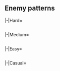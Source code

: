 {{Notice|The following enemy patterns and ship drops are autogenerated.<br>If in doubt, use tooltips to check sample sizes.}}
==Enemy patterns==
{{Section}}
<tabber>
|-|Hard=
{{Event/Map|
{{Event/MapNode|1|Hard|x=74|y=177}}
{{Event/MapNode|2|Hard|x=188|y=299}}
{{Event/MapNode|3|Hard|x=258|y=190}}
{{Event/MapNode|AB|Hard|x=187|y=242}}
{{Event/MapNode|A|Hard|x=150|y=125}}
{{Event/MapNode|B|Hard|x=160|y=208}}
{{Event/MapNode|C|Hard|x=218|y=81}}
{{Event/MapNode|D|Hard|x=243|y=145}}
{{Event/MapNode|E|Hard|x=264|y=281}}
{{Event/MapNode|F|Hard|x=265|y=244}}
{{Event/MapNode|G|Hard|x=301|y=156}}
{{Event/MapNode|H|Hard|x=328|y=263}}
{{Event/MapNode|I|Hard|x=330|y=96}}
{{Event/MapNode|J|Hard|x=343|y=165}}
{{Event/MapNode|K|Hard|x=394|y=263}}
{{Event/MapNode|L|Hard|x=408|y=107}}
{{Event/MapNode|M|Hard|x=422|y=296}}
{{Event/MapNode|N|Hard|x=446|y=263}}
{{Event/MapNode|O|Hard|x=467|y=190}}
{{Event/MapNode|P|Hard|x=470|y=313}}
{{Event/MapNode|Q|Hard|x=519|y=89}}
{{Event/MapNode|R|Hard|x=523|y=219}}
{{Event/MapNode|S|Hard|x=528|y=289}}
{{Event/MapNode|T|Hard|x=573|y=81}}
{{Event/MapNode|U|Hard|x=600|y=258}}
{{Event/MapNode|V|Hard|x=517|y=167}}
{{Event/MapNode|W|Hard|x=333|y=230}}
{{Event/MapNode|X|Hard|x=372|y=209}}
{{Event/MapNode|Y|Hard|x=438|y=221}}
}}
<div class="scrollable" style="width:800px;max-height:400px;overflow:auto;">
{{Map/Nodes|diff=Hard|name=
|AB
|Raid
|{{TooltipSimple|Diamond|44% (3095/6975)}}
|Central Princess/III
|Airfield Princess/VI
|Airfield Princess/VI
|Airfield Princess/VI
|Artillery Imp/III
|Supply Depot Princess/III
|-
|AB
|Raid
|{{TooltipSimple|Diamond|44% (3043/6975)}}
|Central Princess/III
|Airfield Princess/VII
|Airfield Princess/VII
|Airfield Princess/VI
|Artillery Imp/III
|Supply Depot Princess/III
|-
|AB
|Raid
|{{TooltipSimple|Diamond|12% (837/6975)}}
|Central Princess/Damaged III
|Airfield Princess/VII
|Airfield Princess/VII
|Airfield Princess/VI
|Airfield Princess/VI
|Supply Depot Princess/Damaged III
}}
{{Map/Nodes|diff=Hard|name=深海太平洋潜水艦隊 B群
|B
|Normal
|{{TooltipSimple|Echelon|19% (1086/5740)}}<br>{{TooltipSimple|Line Abreast|20% (1156/5740)}}
|Submarine So-Class/Elite
|Submarine So-Class/Elite
|Submarine So-Class/Elite
|-
|B
|Normal
|{{TooltipSimple|Echelon|20% (1127/5740)}}<br>{{TooltipSimple|Line Abreast|21% (1184/5740)}}
|Submarine So-Class/Flagship
|Submarine So-Class/Elite
|Submarine So-Class/Elite
|-
|B
|Normal
|{{TooltipSimple|Echelon|21% (1187/5740)}}
|Submarine So-Class/Flagship
|Submarine So-Class/Elite
|Submarine So-Class/Elite
|Submarine So-Class/Elite
}}
{{Map/Nodes|diff=Hard|name=深海太平洋潜水艦隊 C群
|C
|Normal
|{{TooltipSimple|Echelon|20% (1782/8985)}}<br>{{TooltipSimple|Line Abreast|20% (1809/8985)}}
|Submarine So-Class/Elite
|Submarine So-Class/Elite
|Submarine So-Class/Elite
|-
|C
|Normal
|{{TooltipSimple|Echelon|19% (1716/8985)}}<br>{{TooltipSimple|Line Abreast|20% (1820/8985)}}
|Submarine So-Class/Flagship
|Submarine So-Class/Elite
|Submarine So-Class/Elite
|-
|C
|Normal
|{{TooltipSimple|Echelon|21% (1858/8985)}}
|Submarine So-Class/Flagship
|Submarine So-Class/Elite
|Submarine So-Class/Elite
|Submarine So-Class/Elite
}}
{{Map/Nodes|diff=Hard|name=深海機動部隊A群 艦載機群
|D
|Defense
|{{TooltipSimple|Diamond|50% (14489/29088)}}
|Aircraft Carrier Water Demon/II
|Standard Carrier Wo-Class/Kai Flagship IV
|Light Carrier Nu-Class/Kai Elite II
|Light Carrier Nu-Class/Elite II
|Light Cruiser Tsu-Class/Elite
|Light Cruiser Tsu-Class/Elite
|-
|D
|Defense
|{{TooltipSimple|Diamond|50% (14581/29088)}}
|Aircraft Carrier Water Demon/II
|Standard Carrier Wo-Class/Kai Flagship IV
|Battleship Ta-Class/Flagship
|Light Cruiser Tsu-Class/Elite
|Destroyer Ro-Class/Late Model
|Destroyer Ro-Class/Late Model
|-
|D
|Defense
|{{TooltipSimple|Diamond|0% (18/29088)}}
|Aircraft Carrier Water Demon/II
|Standard Carrier Wo-Class/Kai Flagship IV
|Standard Carrier Wo-Class/Kai Flagship IV
|Light Carrier Nu-Class/Kai Flagship
|Battleship Ta-Class/Flagship
|Light Cruiser Tsu-Class/Flagship
}}
{{Map/Nodes|diff=Hard|name=深海太平洋潜水艦隊 D群
|E
|Normal
|{{TooltipSimple|Echelon|21% (15/73)}}<br>{{TooltipSimple|Line Abreast|23% (17/73)}}
|Submarine So-Class/Elite
|Submarine So-Class/Elite
|Submarine So-Class/Elite
|-
|E
|Normal
|{{TooltipSimple|Echelon|21% (15/73)}}<br>{{TooltipSimple|Line Abreast|16% (12/73)}}
|Submarine So-Class/Flagship
|Submarine So-Class/Elite
|Submarine So-Class/Elite
|-
|E
|Normal
|{{TooltipSimple|Echelon|19% (14/73)}}
|Submarine So-Class/Flagship
|Submarine So-Class/Elite
|Submarine So-Class/Elite
|Submarine So-Class/Elite
}}
{{Map/Nodes|diff=Hard|name=深海太平洋中枢泊地 航空隊
|F
|Defense
|{{TooltipSimple|Diamond|54% (2786/5169)}}
|Central Princess/III
|Airfield Princess/VII
|Airfield Princess/VI
|Artillery Imp/III
|Artillery Imp/III
|Supply Depot Princess/III
|-
|F
|Defense
|{{TooltipSimple|Diamond|46% (2354/5169)}}
|Central Princess/III
|Airfield Princess/VII
|Airfield Princess/VI
|Airfield Princess/VI
|Artillery Imp/III
|Supply Depot Princess/III
|-
|F
|Defense
|{{TooltipSimple|Diamond|1% (29/5169)}}
|Central Princess/Damaged III
|Airfield Princess/VII
|Airfield Princess/VII
|Airfield Princess/VI
|Artillery Imp/III
|Supply Depot Princess/Damaged III
}}
{{Map/Nodes|diff=Hard|name=深海機動部隊A群 随伴護衛部隊
|G
|Normal
|{{TooltipSimple|Line Ahead|59% (18887/31796)}}<br>{{TooltipSimple|Double Line|20% (6408/31796)}}<br>{{TooltipSimple|Echelon|20% (6501/31796)}}
|Light Cruiser He-Class/Flagship
|Heavy Cruiser Ne-Class/Elite
|Light Cruiser Tsu-Class/Elite
|Destroyer Ro-Class/Late Model
|Destroyer Ro-Class/Late Model
|Destroyer Ro-Class/Late Model
}}
{{Map/Nodes|diff=Hard|name=深海太平洋中枢艦隊 前衛展開群
|H
|Normal
|{{TooltipSimple|Diamond|36% (1827/5093)}}
|Light Carrier Nu-Class/Kai Flagship
|Heavy Cruiser Ne-Class/Elite
|Light Cruiser Tsu-Class/Elite
|Light Cruiser Tsu-Class/Elite
|Destroyer Ro-Class/Late Model
|Destroyer Ro-Class/Late Model
|-
|H
|Normal
|{{TooltipSimple|Line Ahead|34% (1736/5093)}}<br>{{TooltipSimple|Double Line|30% (1530/5093)}}
|Battleship Ta-Class/Flagship
|Heavy Cruiser Ne-Class/Elite
|Light Cruiser Tsu-Class/Elite
|Light Cruiser Tsu-Class/Elite
|Destroyer Ro-Class/Late Model
|Destroyer Ro-Class/Late Model
}}
{{Map/Nodes|diff=Hard|name=深海太平洋潜水艦隊 A群
|I
|Normal
|{{TooltipSimple|Echelon|19% (1417/7356)}}<br>{{TooltipSimple|Line Abreast|21% (1514/7356)}}
|Submarine So-Class/Elite
|Submarine So-Class/Elite
|Submarine So-Class/Elite
|Submarine So-Class/Elite
|-
|I
|Normal
|{{TooltipSimple|Echelon|20% (1448/7356)}}<br>{{TooltipSimple|Line Abreast|20% (1481/7356)}}
|Submarine So-Class/Flagship
|Submarine So-Class/Elite
|Submarine So-Class/Elite
|Submarine So-Class/Elite
|-
|I
|Normal
|{{TooltipSimple|Echelon|20% (1496/7356)}}
|Submarine So-Class/Flagship
|Submarine So-Class/Flagship
|Submarine So-Class/Elite
|Submarine So-Class/Elite
}}
{{Map/Nodes|diff=Hard|name=深海機動部隊A群 主隊
|J
|Normal
|{{TooltipSimple|Diamond|25% (7259/28628)}}
|Aircraft Carrier Water Demon/II
|Standard Carrier Wo-Class/Kai Flagship IV
|Battleship Ta-Class/Flagship
|Light Cruiser Tsu-Class/Elite
|Destroyer Ro-Class/Late Model
|Destroyer Ro-Class/Late Model
|-
|J
|Normal
|{{TooltipSimple|Diamond|60% (17170/28628)}}
|Aircraft Carrier Water Demon/II
|Standard Carrier Wo-Class/Kai Flagship IV
|Light Carrier Nu-Class/Kai Flagship
|Battleship Ta-Class/Flagship
|Light Cruiser Tsu-Class/Elite
|Light Cruiser Tsu-Class/Elite
|-
|J
|Normal
|{{TooltipSimple|Diamond|15% (4199/28628)}}
|Aircraft Carrier Water Demon/II
|Standard Carrier Wo-Class/Kai Flagship IV
|Light Carrier Nu-Class/Kai Flagship
|Battleship Ta-Class/Flagship
|Light Cruiser Tsu-Class/Flagship
|Light Cruiser Tsu-Class/Flagship
}}
{{Map/Nodes|diff=Hard|name=深海機動部隊B群 艦載機群
|K
|Defense
|{{TooltipSimple|Diamond|45% (2096/4627)}}
|Seaplane Tender Water Princess/III
|Standard Carrier Wo-Class/Kai Flagship IV
|Light Carrier Nu-Class/Elite II
|Light Cruiser Tsu-Class/Elite
|Destroyer Ro-Class/Late Model
|Destroyer Ro-Class/Late Model
|-
|K
|Defense
|{{TooltipSimple|Diamond|29% (1359/4627)}}
|Seaplane Tender Water Princess/III
|Light Carrier Nu-Class/Kai Flagship
|Light Carrier Nu-Class/Kai Flagship
|Battleship Ta-Class/Flagship
|Light Cruiser Tsu-Class/Elite
|Light Cruiser Tsu-Class/Elite
|-
|K
|Defense
|{{TooltipSimple|Diamond|25% (1172/4627)}}
|Seaplane Tender Water Princess/III
|Standard Carrier Wo-Class/Kai Flagship IV
|Light Carrier Nu-Class/Kai Flagship
|Battleship Ta-Class/Flagship
|Light Cruiser Tsu-Class/Elite
|Light Cruiser Tsu-Class/Elite
}}
{{Map/Nodes|diff=Hard|name=深海太平洋中枢泊地 航空隊
|L
|Defense
|{{TooltipSimple|Diamond|46% (4026/8811)}}
|Central Princess/III
|Airfield Princess/VI
|Airfield Princess/VI
|Airfield Princess/VI
|Artillery Imp/III
|Supply Depot Princess/III
|-
|L
|Defense
|{{TooltipSimple|Diamond|54% (4779/8811)}}
|Central Princess/III
|Airfield Princess/VII
|Airfield Princess/VII
|Airfield Princess/VI
|Artillery Imp/III
|Supply Depot Princess/III
|-
|L
|Defense
|{{TooltipSimple|Diamond|0% (6/8811)}}
|Central Princess/Damaged III
|Airfield Princess/VII
|Airfield Princess/VII
|Airfield Princess/VI
|Airfield Princess/VI
|Supply Depot Princess/Damaged III
}}
{{Map/Nodes|diff=Hard|name=深海機動部隊B群 艦載機群
|M
|Defense
|{{TooltipSimple|Diamond|50% (7/14)}}
|Seaplane Tender Water Princess/III
|Standard Carrier Wo-Class/Kai Flagship IV
|Light Carrier Nu-Class/Elite II
|Light Cruiser Tsu-Class/Elite
|Destroyer Ro-Class/Late Model
|Destroyer Ro-Class/Late Model
|-
|M
|Defense
|{{TooltipSimple|Diamond|14% (2/14)}}
|Seaplane Tender Water Princess/III
|Light Carrier Nu-Class/Kai Flagship
|Light Carrier Nu-Class/Kai Flagship
|Battleship Ta-Class/Flagship
|Light Cruiser Tsu-Class/Elite
|Light Cruiser Tsu-Class/Elite
|-
|M
|Defense
|{{TooltipSimple|Diamond|36% (5/14)}}
|Seaplane Tender Water Princess/III
|Standard Carrier Wo-Class/Kai Flagship IV
|Light Carrier Nu-Class/Kai Flagship
|Battleship Ta-Class/Flagship
|Light Cruiser Tsu-Class/Elite
|Light Cruiser Tsu-Class/Elite
}}
{{Map/Nodes|diff=Hard|name=深海太平洋中枢艦隊 遊撃部隊
|N
|Normal
|{{TooltipSimple|Line Ahead|35% (1305/3767)}}
|Light Cruiser He-Class/Flagship
|Light Cruiser Tsu-Class/Flagship
|Torpedo Cruiser Chi-Class/Flagship
|Submarine Yo-Class/Flagship
|Destroyer Ro-Class/Late Model
|Destroyer Ro-Class/Late Model
|-
|N
|Normal
|{{TooltipSimple|Line Ahead|25% (947/3767)}}
|Light Cruiser He-Class/Flagship
|Light Cruiser He-Class/Flagship
|Light Cruiser Tsu-Class/Flagship
|Torpedo Cruiser Chi-Class/Flagship
|Torpedo Cruiser Chi-Class/Flagship
|Destroyer Ro-Class/Late Model
|-
|N
|Normal
|{{TooltipSimple|Line Ahead|40% (1515/3767)}}
|Light Cruiser He-Class/Flagship
|Light Cruiser Tsu-Class/Flagship
|Torpedo Cruiser Chi-Class/Flagship
|Torpedo Cruiser Chi-Class/Flagship
|Submarine Yo-Class/Flagship
|Submarine Yo-Class/Flagship
}}
{{Map/Nodes|diff=Hard|name=深海太平洋中枢泊地 駐留艦隊
|O
|Normal
|{{TooltipSimple|Line Ahead|41% (15082/36890)}}<br>{{TooltipSimple|Echelon|25% (9084/36890)}}
|Battleship Ru-Class/Flagship
|Battleship Ru-Class/Flagship
|Battleship Ru-Class/Flagship
|Light Carrier Nu-Class/Kai Flagship IV
|Destroyer Ha-Class/Late Model Elite
|Destroyer Ha-Class/Late Model Elite
|-
|O
|Normal
|{{TooltipSimple|Line Ahead|34% (12724/36890)}}
|Battleship Ru-Class/Kai Flagship
|Battleship Ru-Class/Flagship
|Battleship Ru-Class/Flagship
|Light Carrier Nu-Class/Kai Flagship IV
|Destroyer Ha-Class/Late Model Elite
|Destroyer Ha-Class/Late Model Elite
}}
{{Map/Nodes|diff=Hard|name=深海機動部隊B群 随伴護衛部隊
|P
|Normal
|{{TooltipSimple|Line Ahead|63% (139/220)}}<br>{{TooltipSimple|Double Line|17% (37/220)}}<br>{{TooltipSimple|Echelon|20% (44/220)}}
|Light Cruiser He-Class/Flagship
|Heavy Cruiser Ne-Class/Elite
|Light Cruiser Tsu-Class/Elite
|Destroyer Ro-Class/Late Model
|Destroyer Ro-Class/Late Model
|Destroyer Ro-Class/Late Model
}}
{{Map/Nodes|diff=Hard|name=深海太平洋兵站輸送部隊 護衛群
|Q
|Normal
|{{TooltipSimple|Line Ahead|51% (1096/2140)}}<br>{{TooltipSimple|Echelon|29% (623/2140)}}
|Light Cruiser He-Class/Flagship
|Heavy Cruiser Ne-Class/Elite
|Light Cruiser Tsu-Class/Elite
|Destroyer Ro-Class/Late Model
|Destroyer Ro-Class/Late Model
|Destroyer Ro-Class/Late Model
|-
|Q
|Normal
|{{TooltipSimple|Diamond|20% (421/2140)}}
|Light Carrier Nu-Class/Kai Flagship
|Light Cruiser Tsu-Class/Flagship
|Light Cruiser Tsu-Class/Flagship
|Destroyer Ro-Class/Late Model
|Destroyer Ro-Class/Late Model
|Destroyer Ro-Class/Late Model
}}
{{Map/Nodes|diff=Hard|name=深海太平洋中枢泊地 航空隊
|R
|Defense
|{{TooltipSimple|Diamond|42% (910/2164)}}
|Central Princess/III
|Airfield Princess/VI
|Airfield Princess/VI
|Airfield Princess/VI
|Artillery Imp/III
|Supply Depot Princess/III
|-
|R
|Defense
|{{TooltipSimple|Diamond|52% (1127/2164)}}
|Central Princess/III
|Airfield Princess/VII
|Airfield Princess/VII
|Airfield Princess/VI
|Artillery Imp/III
|Supply Depot Princess/III
|-
|R
|Defense
|{{TooltipSimple|Diamond|6% (127/2164)}}
|Central Princess/Damaged III
|Airfield Princess/VII
|Airfield Princess/VII
|Airfield Princess/VI
|Airfield Princess/VI
|Supply Depot Princess/Damaged III
}}
{{Map/Nodes|diff=Hard|name=深海機動部隊B群 主隊
|S
|Normal
|{{TooltipSimple|Diamond|24% (713/2927)}}
|Seaplane Tender Water Princess/III
|Light Carrier Nu-Class/Kai Flagship
|Light Carrier Nu-Class/Kai Flagship
|Battleship Ta-Class/Flagship
|Light Cruiser Tsu-Class/Elite
|Light Cruiser Tsu-Class/Elite
|-
|S
|Normal
|{{TooltipSimple|Diamond|57% (1659/2927)}}
|Seaplane Tender Water Princess/III
|Standard Carrier Wo-Class/Kai Flagship IV
|Battleship Ta-Class/Flagship
|Light Cruiser Tsu-Class/Elite
|Destroyer Ro-Class/Late Model
|Destroyer Ro-Class/Late Model
|-
|S
|Normal
|{{TooltipSimple|Diamond|19% (555/2927)}}
|Seaplane Tender Water Princess/III
|Standard Carrier Wo-Class/Kai Flagship IV
|Light Carrier Nu-Class/Kai Flagship
|Battleship Ta-Class/Flagship
|Light Cruiser Tsu-Class/Elite
|Light Cruiser Tsu-Class/Elite
}}
{{Map/Nodes|diff=Hard|name=深海太平洋兵站輸送部隊
|T
|Normal
|{{TooltipSimple|Cruising<br>Formation 3|60% (1073/1794)}}
|Transport Ship Wa-Class/Flagship
|Transport Ship Wa-Class/Elite
|Transport Ship Wa-Class/Elite
|Transport Ship Wa-Class/Elite
|Destroyer Ro-Class/Late Model
|Destroyer Ro-Class/Late Model
|Light Cruiser Ho-Class/Flagship
|Light Cruiser Tsu-Class/Elite
|Destroyer Ro-Class/Late Model
|Destroyer Ro-Class/Late Model
|Destroyer I-Class
|Destroyer I-Class
|-
|T
|Normal
|{{TooltipSimple|Cruising<br>Formation 3|40% (721/1794)}}
|Light Carrier Nu-Class/Kai Flagship
|Transport Ship Wa-Class/Flagship
|Transport Ship Wa-Class/Flagship
|Destroyer Ro-Class/Late Model
|Destroyer Ro-Class/Late Model
|Destroyer Ro-Class/Late Model
|Light Cruiser Ho-Class/Flagship
|Light Cruiser Tsu-Class/Elite
|Destroyer Ro-Class/Late Model
|Destroyer Ro-Class/Late Model
|Destroyer I-Class
|Destroyer I-Class
}}
{{Map/Nodes|diff=Hard|name=深海太平洋中枢泊地 占領司令部
|V
|Boss
|{{TooltipSimple|Cruising<br>Formation 4|85% (22385/26322)}}
|Central Princess/III
|Battleship Water Demon/Kai III
|Artillery Imp/III
|Artillery Imp/III
|Airfield Princess/IV
|Supply Depot Princess/III
|Light Cruiser He-Class/Flagship
|Light Cruiser Tsu-Class/Elite
|Destroyer Na-Class/Elite
|Destroyer Na-Class/Elite
|PT Imp Pack/IV
|Transport Ship Wa-Class/Flagship
|-
|V
|Boss/Final
|{{TooltipSimple|Cruising<br>Formation 4|15% (3937/26322)}}
|Central Princess/Damaged III
|Battleship Water Demon/Kai Damaged III
|Artillery Imp/III
|Artillery Imp/III
|Airfield Princess/IV
|Supply Depot Princess/Damaged III
|Light Cruiser Tsu-Class/Flagship
|Light Cruiser He-Class/Flagship
|Destroyer Na-Class/Late Model Elite
|Destroyer Na-Class/Late Model Elite
|Destroyer Na-Class/Late Model Elite
|PT Imp Pack/IV
}}
{{Map/Nodes|diff=Hard|name=深海太平洋潜水艦隊 緊急展開群
|W
|Normal
|{{TooltipSimple|Echelon|15% (19/126)}}<br>{{TooltipSimple|Line Abreast|27% (34/126)}}
|Submarine So-Class/Elite
|Submarine So-Class/Elite
|Submarine So-Class/Elite
|Submarine So-Class
|Submarine So-Class
|Submarine So-Class
|-
|W
|Normal
|{{TooltipSimple|Echelon|17% (21/126)}}<br>{{TooltipSimple|Line Abreast|14% (18/126)}}
|Submarine So-Class/Elite
|Submarine So-Class/Elite
|Submarine So-Class/Elite
|Submarine So-Class/Elite
|Submarine So-Class/Elite
|Submarine So-Class
|-
|W
|Normal
|{{TooltipSimple|Echelon|27% (34/126)}}
|Submarine So-Class/Flagship
|Submarine So-Class/Elite
|Submarine So-Class/Elite
|Submarine So-Class/Elite
|Submarine So-Class/Elite
|Submarine So-Class/Elite
}}
{{Map/Nodes|diff=Hard|name=深海太平洋中枢泊地 任務部隊群
|X
|Normal
|{{TooltipSimple|Diamond|35% (6072/17468)}}
|Light Carrier Nu-Class/Kai Flagship
|Heavy Cruiser Ne-Class/Elite
|Light Cruiser Tsu-Class/Elite
|Destroyer Ro-Class/Late Model
|Destroyer Ro-Class/Late Model
|Submarine Yo-Class/Flagship
|-
|X
|Normal
|{{TooltipSimple|Line Ahead|35% (6076/17468)}}<br>{{TooltipSimple|Double Line|30% (5320/17468)}}
|Battleship Ta-Class/Flagship
|Heavy Cruiser Ne-Class/Elite
|Light Cruiser Tsu-Class/Elite
|Destroyer Ro-Class/Late Model
|Destroyer Ro-Class/Late Model
|Submarine Yo-Class/Flagship
}}
{{Map/Nodes|diff=Hard|name=深海太平洋中枢泊地 航空隊
|Y
|Defense
|{{TooltipSimple|Diamond|19% (2885/15522)}}
|Central Princess/III
|Airfield Princess/VII
|Airfield Princess/VI
|Artillery Imp/III
|Artillery Imp/III
|Supply Depot Princess/III
|-
|Y
|Defense
|{{TooltipSimple|Diamond|34% (5330/15522)}}
|Central Princess/III
|Airfield Princess/VII
|Airfield Princess/VI
|Airfield Princess/VI
|Artillery Imp/III
|Supply Depot Princess/III
|-
|Y
|Defense
|{{TooltipSimple|Diamond|47% (7307/15522)}}
|Central Princess/Damaged III
|Airfield Princess/VII
|Airfield Princess/VII
|Airfield Princess/VI
|Artillery Imp/III
|Supply Depot Princess/Damaged III
}}
</div> <!-- overflow -->
|-|Medium=
{{Event/Map|
{{Event/MapNode|1|Medium|x=74|y=177}}
{{Event/MapNode|2|Medium|x=188|y=299}}
{{Event/MapNode|3|Medium|x=258|y=190}}
{{Event/MapNode|AB|Medium|x=187|y=242}}
{{Event/MapNode|A|Medium|x=150|y=125}}
{{Event/MapNode|B|Medium|x=160|y=208}}
{{Event/MapNode|C|Medium|x=218|y=81}}
{{Event/MapNode|D|Medium|x=243|y=145}}
{{Event/MapNode|E|Medium|x=264|y=281}}
{{Event/MapNode|F|Medium|x=265|y=244}}
{{Event/MapNode|G|Medium|x=301|y=156}}
{{Event/MapNode|H|Medium|x=328|y=263}}
{{Event/MapNode|I|Medium|x=330|y=96}}
{{Event/MapNode|J|Medium|x=343|y=165}}
{{Event/MapNode|K|Medium|x=394|y=263}}
{{Event/MapNode|L|Medium|x=408|y=107}}
{{Event/MapNode|M|Medium|x=422|y=296}}
{{Event/MapNode|N|Medium|x=446|y=263}}
{{Event/MapNode|O|Medium|x=467|y=190}}
{{Event/MapNode|P|Medium|x=470|y=313}}
{{Event/MapNode|Q|Medium|x=519|y=89}}
{{Event/MapNode|R|Medium|x=523|y=219}}
{{Event/MapNode|S|Medium|x=528|y=289}}
{{Event/MapNode|T|Medium|x=573|y=81}}
{{Event/MapNode|U|Medium|x=600|y=258}}
{{Event/MapNode|V|Medium|x=517|y=167}}
{{Event/MapNode|W|Medium|x=333|y=230}}
{{Event/MapNode|X|Medium|x=372|y=209}}
{{Event/MapNode|Y|Medium|x=438|y=221}}
}}
<div class="scrollable" style="width:800px;max-height:400px;overflow:auto;">
{{Map/Nodes|diff=Medium|name=
|AB
|Raid
|{{TooltipSimple|Diamond|47% (339/716)}}
|Central Princess/II
|Airfield Princess/V
|Airfield Princess/V
|Airfield Princess/V
|Artillery Imp/II
|Supply Depot Princess/II
|-
|AB
|Raid
|{{TooltipSimple|Diamond|46% (326/716)}}
|Central Princess/II
|Airfield Princess/VI
|Airfield Princess/V
|Airfield Princess/V
|Artillery Imp/II
|Supply Depot Princess/II
|-
|AB
|Raid
|{{TooltipSimple|Diamond|7% (51/716)}}
|Central Princess/Damaged II
|Airfield Princess/VI
|Airfield Princess/VI
|Airfield Princess/V
|Artillery Imp/II
|Supply Depot Princess/Damaged II
}}
{{Map/Nodes|diff=Medium|name=深海太平洋潜水艦隊 B群
|B
|Normal
|{{TooltipSimple|Echelon|19% (45/238)}}<br>{{TooltipSimple|Line Abreast|17% (40/238)}}
|Submarine So-Class/Elite
|Submarine So-Class
|Submarine So-Class
|-
|B
|Normal
|{{TooltipSimple|Echelon|20% (48/238)}}<br>{{TooltipSimple|Line Abreast|18% (44/238)}}
|Submarine So-Class/Elite
|Submarine So-Class/Elite
|Submarine So-Class/Elite
|-
|B
|Normal
|{{TooltipSimple|Echelon|16% (39/238)}}<br>{{TooltipSimple|Line Abreast|9% (22/238)}}
|Submarine So-Class/Flagship
|Submarine So-Class/Elite
|Submarine So-Class/Elite
}}
{{Map/Nodes|diff=Medium|name=深海太平洋潜水艦隊 C群
|C
|Normal
|{{TooltipSimple|Echelon|20% (120/605)}}<br>{{TooltipSimple|Line Abreast|22% (136/605)}}
|Submarine So-Class/Elite
|Submarine So-Class
|Submarine So-Class
|-
|C
|Normal
|{{TooltipSimple|Echelon|17% (102/605)}}<br>{{TooltipSimple|Line Abreast|19% (115/605)}}
|Submarine So-Class/Elite
|Submarine So-Class/Elite
|Submarine So-Class/Elite
|-
|C
|Normal
|{{TooltipSimple|Echelon|13% (77/605)}}<br>{{TooltipSimple|Line Abreast|9% (55/605)}}
|Submarine So-Class/Flagship
|Submarine So-Class/Elite
|Submarine So-Class/Elite
}}
{{Map/Nodes|diff=Medium|name=深海機動部隊A群 艦載機群
|D
|Defense
|{{TooltipSimple|Diamond|50% (644/1296)}}
|Aircraft Carrier Water Demon
|Standard Carrier Wo-Class/Flagship IV
|Battleship Ta-Class/Elite
|Light Cruiser Tsu-Class
|Destroyer Ro-Class/Late Model
|Destroyer Ro-Class/Late Model
|-
|D
|Defense
|{{TooltipSimple|Diamond|50% (647/1296)}}
|Aircraft Carrier Water Demon
|Standard Carrier Wo-Class/Flagship IV
|Light Carrier Nu-Class/Elite II
|Battleship Ta-Class/Elite
|Light Cruiser Tsu-Class
|Light Cruiser Tsu-Class
|-
|D
|Defense
|{{TooltipSimple|Diamond|0% (5/1296)}}
|Aircraft Carrier Water Demon
|Standard Carrier Wo-Class/Flagship IV
|Light Carrier Nu-Class/Elite II
|Light Carrier Nu-Class/Elite II
|Battleship Ta-Class/Elite
|Light Cruiser Tsu-Class/Elite
}}
{{Map/Nodes|diff=Medium|name=深海太平洋潜水艦隊 D群
|E
|Normal
|{{TooltipSimple|Echelon|33% (2/6)}}<br>{{TooltipSimple|Line Abreast|17% (1/6)}}
|Submarine So-Class/Elite
|Submarine So-Class
|Submarine So-Class
|-
|E
|Normal
|{{TooltipSimple|Echelon|33% (2/6)}}<br>{{TooltipSimple|Line Abreast|17% (1/6)}}
|Submarine So-Class/Elite
|Submarine So-Class/Elite
|Submarine So-Class/Elite
}}
{{Map/Nodes|diff=Medium|name=深海太平洋中枢泊地 航空隊
|F
|Defense
|{{TooltipSimple|Diamond|48% (105/218)}}
|Central Princess/II
|Airfield Princess/V
|Airfield Princess/V
|Artillery Imp/II
|Artillery Imp/II
|Supply Depot Princess/II
|-
|F
|Defense
|{{TooltipSimple|Diamond|49% (107/218)}}
|Central Princess/II
|Airfield Princess/VI
|Airfield Princess/V
|Artillery Imp/II
|Artillery Imp/II
|Supply Depot Princess/II
|-
|F
|Defense
|{{TooltipSimple|Diamond|3% (6/218)}}
|Central Princess/Damaged II
|Airfield Princess/VI
|Airfield Princess/V
|Airfield Princess/V
|Artillery Imp/II
|Supply Depot Princess/Damaged II
}}
{{Map/Nodes|diff=Medium|name=深海機動部隊A群 随伴護衛部隊
|G
|Normal
|{{TooltipSimple|Line Ahead|59% (1041/1751)}}<br>{{TooltipSimple|Double Line|19% (328/1751)}}<br>{{TooltipSimple|Echelon|22% (382/1751)}}
|Light Cruiser He-Class/Flagship
|Heavy Cruiser Ne-Class
|Light Cruiser Tsu-Class
|Destroyer Ro-Class/Late Model
|Destroyer Ro-Class/Late Model
|Destroyer I-Class
}}
{{Map/Nodes|diff=Medium|name=深海太平洋中枢艦隊 前衛展開群
|H
|Normal
|{{TooltipSimple|Diamond|33% (74/222)}}
|Light Carrier Nu-Class/Kai Elite
|Heavy Cruiser Ne-Class
|Light Cruiser Tsu-Class
|Light Cruiser Tsu-Class
|Destroyer Ro-Class/Late Model
|Destroyer Ro-Class/Late Model
|-
|H
|Normal
|{{TooltipSimple|Line Ahead|38% (85/222)}}<br>{{TooltipSimple|Double Line|28% (63/222)}}
|Battleship Ta-Class/Elite
|Heavy Cruiser Ne-Class
|Light Cruiser Tsu-Class
|Light Cruiser Tsu-Class
|Destroyer Ro-Class/Late Model
|Destroyer Ro-Class/Late Model
}}
{{Map/Nodes|diff=Medium|name=深海太平洋潜水艦隊 A群
|I
|Normal
|{{TooltipSimple|Echelon|20% (50/253)}}<br>{{TooltipSimple|Line Abreast|17% (42/253)}}
|Submarine So-Class/Elite
|Submarine So-Class/Elite
|Submarine So-Class
|Submarine So-Class
|-
|I
|Normal
|{{TooltipSimple|Echelon|19% (49/253)}}<br>{{TooltipSimple|Line Abreast|19% (47/253)}}
|Submarine So-Class/Elite
|Submarine So-Class/Elite
|Submarine So-Class/Elite
|Submarine So-Class/Elite
|-
|I
|Normal
|{{TooltipSimple|Echelon|12% (31/253)}}<br>{{TooltipSimple|Line Abreast|13% (34/253)}}
|Submarine So-Class/Flagship
|Submarine So-Class/Elite
|Submarine So-Class/Elite
|Submarine So-Class/Elite
}}
{{Map/Nodes|diff=Medium|name=深海機動部隊A群 主隊
|J
|Normal
|{{TooltipSimple|Diamond|27% (424/1584)}}
|Aircraft Carrier Water Demon
|Light Carrier Nu-Class/Elite II
|Battleship Ta-Class/Elite
|Light Cruiser Tsu-Class
|Destroyer Ro-Class/Late Model
|Destroyer Ro-Class/Late Model
|-
|J
|Normal
|{{TooltipSimple|Diamond|58% (915/1584)}}
|Aircraft Carrier Water Demon
|Standard Carrier Wo-Class/Flagship IV
|Light Carrier Nu-Class/Elite II
|Battleship Ta-Class/Elite
|Light Cruiser Tsu-Class
|Light Cruiser Tsu-Class
|-
|J
|Normal
|{{TooltipSimple|Diamond|15% (245/1584)}}
|Aircraft Carrier Water Demon
|Standard Carrier Wo-Class/Flagship IV
|Light Carrier Nu-Class/Kai Elite
|Battleship Ta-Class/Elite
|Light Cruiser Tsu-Class/Elite
|Light Cruiser Tsu-Class/Elite
}}
{{Map/Nodes|diff=Medium|name=深海機動部隊B群 艦載機群
|K
|Defense
|{{TooltipSimple|Diamond|40% (85/213)}}
|Seaplane Tender Water Princess/II
|Light Carrier Nu-Class/Kai Elite
|Light Carrier Nu-Class
|Light Cruiser Tsu-Class
|Destroyer Ro-Class/Late Model
|Destroyer Ro-Class/Late Model
|-
|K
|Defense
|{{TooltipSimple|Diamond|31% (67/213)}}
|Seaplane Tender Water Princess/II
|Light Carrier Nu-Class/Kai Elite
|Light Carrier Nu-Class/Kai Elite
|Light Cruiser Tsu-Class
|Destroyer Ro-Class/Late Model
|Destroyer Ro-Class/Late Model
|-
|K
|Defense
|{{TooltipSimple|Diamond|29% (61/213)}}
|Seaplane Tender Water Princess/II
|Standard Carrier Wo-Class/Flagship IV
|Light Carrier Nu-Class/Kai Elite
|Light Cruiser Tsu-Class/Elite
|Destroyer Ro-Class/Late Model
|Destroyer Ro-Class/Late Model
}}
{{Map/Nodes|diff=Medium|name=深海太平洋中枢泊地 航空隊
|L
|Defense
|{{TooltipSimple|Diamond|44% (122/276)}}
|Central Princess/II
|Airfield Princess/V
|Airfield Princess/V
|Airfield Princess/V
|Artillery Imp/II
|Supply Depot Princess/II
|-
|L
|Defense
|{{TooltipSimple|Diamond|55% (151/276)}}
|Central Princess/II
|Airfield Princess/VI
|Airfield Princess/V
|Airfield Princess/V
|Artillery Imp/II
|Supply Depot Princess/II
|-
|L
|Defense
|{{TooltipSimple|Diamond|1% (3/276)}}
|Central Princess/Damaged II
|Airfield Princess/VI
|Airfield Princess/VI
|Airfield Princess/V
|Artillery Imp/II
|Supply Depot Princess/Damaged II
}}
{{Map/Nodes|diff=Medium|name=深海太平洋中枢艦隊 遊撃部隊
|N
|Normal
|{{TooltipSimple|Line Ahead|37% (67/182)}}
|Light Cruiser He-Class/Flagship
|Light Cruiser Tsu-Class/Elite
|Torpedo Cruiser Chi-Class/Elite
|Submarine Yo-Class/Elite
|Destroyer Ro-Class/Late Model
|Destroyer Ro-Class/Late Model
|-
|N
|Normal
|{{TooltipSimple|Line Ahead|25% (46/182)}}
|Light Cruiser He-Class/Flagship
|Light Cruiser He-Class/Elite
|Light Cruiser Tsu-Class/Elite
|Torpedo Cruiser Chi-Class/Elite
|Torpedo Cruiser Chi-Class/Elite
|Destroyer Ro-Class/Late Model
|-
|N
|Normal
|{{TooltipSimple|Line Ahead|38% (69/182)}}
|Light Cruiser He-Class/Flagship
|Light Cruiser Tsu-Class/Elite
|Torpedo Cruiser Chi-Class/Elite
|Torpedo Cruiser Chi-Class/Elite
|Submarine Yo-Class/Elite
|Submarine Yo-Class/Elite
}}
{{Map/Nodes|diff=Medium|name=深海太平洋中枢泊地 駐留艦隊
|O
|Normal
|{{TooltipSimple|Line Ahead|27% (493/1804)}}<br>{{TooltipSimple|Echelon|17% (308/1804)}}
|Battleship Ru-Class/Flagship
|Battleship Ru-Class/Elite
|Battleship Ru-Class/Elite
|Light Carrier Nu-Class/Kai Elite III
|Destroyer Ro-Class/Late Model
|Destroyer I-Class
|-
|O
|Normal
|{{TooltipSimple|Line Ahead|39% (700/1804)}}<br>{{TooltipSimple|Echelon|17% (303/1804)}}
|Battleship Ru-Class/Flagship
|Battleship Ru-Class/Flagship
|Battleship Ru-Class/Elite
|Light Carrier Nu-Class/Kai Elite III
|Destroyer Ro-Class/Late Model
|Destroyer Ro-Class/Late Model
}}
{{Map/Nodes|diff=Medium|name=深海機動部隊B群 随伴護衛部隊
|P
|Normal
|{{TooltipSimple|Line Ahead|54% (7/13)}}<br>{{TooltipSimple|Double Line|23% (3/13)}}<br>{{TooltipSimple|Echelon|23% (3/13)}}
|Light Cruiser He-Class/Flagship
|Heavy Cruiser Ne-Class
|Light Cruiser Tsu-Class
|Destroyer Ro-Class/Late Model
|Destroyer Ro-Class/Late Model
|Destroyer I-Class
}}
{{Map/Nodes|diff=Medium|name=深海太平洋兵站輸送部隊 護衛群
|Q
|Normal
|{{TooltipSimple|Line Ahead|48% (70/146)}}<br>{{TooltipSimple|Echelon|34% (50/146)}}
|Light Cruiser He-Class/Flagship
|Heavy Cruiser Ne-Class
|Light Cruiser Tsu-Class
|Destroyer Ro-Class/Late Model
|Destroyer Ro-Class/Late Model
|Destroyer I-Class
|-
|Q
|Normal
|{{TooltipSimple|Diamond|18% (26/146)}}
|Light Carrier Nu-Class/Kai Elite
|Light Cruiser Tsu-Class/Elite
|Light Cruiser Tsu-Class/Elite
|Destroyer Ro-Class/Late Model
|Destroyer Ro-Class/Late Model
|Destroyer I-Class
}}
{{Map/Nodes|diff=Medium|name=深海太平洋中枢泊地 航空隊
|R
|Defense
|{{TooltipSimple|Diamond|40% (25/62)}}
|Central Princess/II
|Airfield Princess/V
|Airfield Princess/V
|Airfield Princess/V
|Artillery Imp/II
|Supply Depot Princess/II
|-
|R
|Defense
|{{TooltipSimple|Diamond|56% (35/62)}}
|Central Princess/II
|Airfield Princess/VI
|Airfield Princess/V
|Airfield Princess/V
|Artillery Imp/II
|Supply Depot Princess/II
|-
|R
|Defense
|{{TooltipSimple|Diamond|3% (2/62)}}
|Central Princess/Damaged II
|Airfield Princess/VI
|Airfield Princess/VI
|Airfield Princess/V
|Artillery Imp/II
|Supply Depot Princess/Damaged II
}}
{{Map/Nodes|diff=Medium|name=深海機動部隊B群 主隊
|S
|Normal
|{{TooltipSimple|Diamond|51% (85/167)}}
|Seaplane Tender Water Princess/II
|Light Carrier Nu-Class/Kai Elite
|Battleship Ta-Class/Elite
|Light Cruiser Tsu-Class
|Destroyer Ro-Class/Late Model
|Destroyer Ro-Class/Late Model
|-
|S
|Normal
|{{TooltipSimple|Diamond|31% (51/167)}}
|Seaplane Tender Water Princess/II
|Light Carrier Nu-Class/Kai Elite
|Light Carrier Nu-Class/Kai Elite
|Battleship Ta-Class/Elite
|Light Cruiser Tsu-Class
|Destroyer Ro-Class/Late Model
|-
|S
|Normal
|{{TooltipSimple|Diamond|19% (31/167)}}
|Seaplane Tender Water Princess/II
|Standard Carrier Wo-Class/Flagship IV
|Light Carrier Nu-Class/Kai Elite
|Battleship Ta-Class/Elite
|Light Cruiser Tsu-Class
|Destroyer Ro-Class/Late Model
}}
{{Map/Nodes|diff=Medium|name=深海太平洋兵站輸送部隊
|T
|Normal
|{{TooltipSimple|Cruising<br>Formation 3|56% (75/133)}}
|Transport Ship Wa-Class/Elite
|Transport Ship Wa-Class
|Transport Ship Wa-Class
|Transport Ship Wa-Class
|Destroyer Ro-Class/Late Model
|Destroyer Ro-Class/Late Model
|Light Cruiser Ho-Class/Flagship
|Light Cruiser Tsu-Class
|Destroyer Ro-Class/Late Model
|Destroyer Ro-Class/Late Model
|Destroyer I-Class
|Destroyer I-Class
|-
|T
|Normal
|{{TooltipSimple|Cruising<br>Formation 3|44% (58/133)}}
|Light Carrier Nu-Class/Kai Elite
|Transport Ship Wa-Class/Elite
|Transport Ship Wa-Class/Elite
|Destroyer Ro-Class/Late Model
|Destroyer Ro-Class/Late Model
|Destroyer Ro-Class/Late Model
|Light Cruiser Ho-Class/Flagship
|Light Cruiser Tsu-Class
|Destroyer Ro-Class/Late Model
|Destroyer Ro-Class/Late Model
|Destroyer I-Class
|Destroyer I-Class
}}
{{Map/Nodes|diff=Medium|name=深海太平洋中枢泊地 占領司令部
|V
|Boss
|{{TooltipSimple|Cruising<br>Formation 4|87% (1251/1437)}}
|Central Princess/II
|Battleship Water Demon/Kai
|Artillery Imp/II
|Artillery Imp/II
|Airfield Princess/III
|Supply Depot Princess/II
|Light Cruiser He-Class/Flagship
|Light Cruiser Tsu-Class
|Destroyer Na-Class
|Destroyer Na-Class
|PT Imp Pack/III
|Transport Ship Wa-Class/Elite
|-
|V
|Boss/Final
|{{TooltipSimple|Cruising<br>Formation 4|13% (186/1437)}}
|Central Princess/Damaged II
|Battleship Water Demon/Kai Damaged II
|Artillery Imp/II
|Artillery Imp/II
|Airfield Princess/III
|Supply Depot Princess/Damaged II
|Light Cruiser He-Class/Flagship
|Light Cruiser Tsu-Class/Elite
|Destroyer Na-Class/Late Model
|Destroyer Na-Class/Late Model
|Destroyer Na-Class/Late Model
|PT Imp Pack/III
}}
{{Map/Nodes|diff=Medium|name=深海太平洋潜水艦隊 緊急展開群
|W
|Normal
|{{TooltipSimple|Echelon|20% (4/20)}}<br>{{TooltipSimple|Line Abreast|5% (1/20)}}
|Submarine So-Class/Elite
|Submarine So-Class
|Submarine So-Class
|Submarine So-Class
|Submarine So-Class
|Submarine So-Class
|-
|W
|Normal
|{{TooltipSimple|Echelon|20% (4/20)}}<br>{{TooltipSimple|Line Abreast|35% (7/20)}}
|Submarine So-Class/Elite
|Submarine So-Class/Elite
|Submarine So-Class/Elite
|Submarine So-Class
|Submarine So-Class
|Submarine So-Class
|-
|W
|Normal
|{{TooltipSimple|Echelon|10% (2/20)}}<br>{{TooltipSimple|Line Abreast|10% (2/20)}}
|Submarine So-Class/Elite
|Submarine So-Class/Elite
|Submarine So-Class/Elite
|Submarine So-Class/Elite
|Submarine So-Class/Elite
|Submarine So-Class
}}
{{Map/Nodes|diff=Medium|name=深海太平洋中枢泊地 任務部隊群
|X
|Normal
|{{TooltipSimple|Diamond|35% (270/765)}}
|Light Carrier Nu-Class/Kai Elite
|Heavy Cruiser Ne-Class
|Light Cruiser Tsu-Class
|Destroyer Ro-Class/Late Model
|Destroyer Ro-Class/Late Model
|Submarine Yo-Class/Elite
|-
|X
|Normal
|{{TooltipSimple|Line Ahead|34% (263/765)}}<br>{{TooltipSimple|Double Line|30% (232/765)}}
|Battleship Ta-Class/Elite
|Heavy Cruiser Ne-Class
|Light Cruiser Tsu-Class
|Destroyer Ro-Class/Late Model
|Destroyer Ro-Class/Late Model
|Submarine Yo-Class/Elite
}}
{{Map/Nodes|diff=Medium|name=深海太平洋中枢泊地 航空隊
|Y
|Defense
|{{TooltipSimple|Diamond|21% (140/664)}}
|Central Princess/II
|Airfield Princess/V
|Airfield Princess/V
|Artillery Imp/II
|Artillery Imp/II
|Supply Depot Princess/II
|-
|Y
|Defense
|{{TooltipSimple|Diamond|42% (282/664)}}
|Central Princess/II
|Airfield Princess/VI
|Airfield Princess/V
|Artillery Imp/II
|Artillery Imp/II
|Supply Depot Princess/II
|-
|Y
|Defense
|{{TooltipSimple|Diamond|36% (242/664)}}
|Central Princess/Damaged II
|Airfield Princess/VI
|Airfield Princess/V
|Airfield Princess/V
|Artillery Imp/II
|Supply Depot Princess/Damaged II
}}
</div> <!-- overflow -->
|-|Easy=
{{Event/Map|
{{Event/MapNode|1|Easy|x=74|y=177}}
{{Event/MapNode|2|Easy|x=188|y=299}}
{{Event/MapNode|3|Easy|x=258|y=190}}
{{Event/MapNode|AB|Easy|x=187|y=242}}
{{Event/MapNode|A|Easy|x=150|y=125}}
{{Event/MapNode|B|Easy|x=160|y=208}}
{{Event/MapNode|C|Easy|x=218|y=81}}
{{Event/MapNode|D|Easy|x=243|y=145}}
{{Event/MapNode|E|Easy|x=264|y=281}}
{{Event/MapNode|F|Easy|x=265|y=244}}
{{Event/MapNode|G|Easy|x=301|y=156}}
{{Event/MapNode|H|Easy|x=328|y=263}}
{{Event/MapNode|I|Easy|x=330|y=96}}
{{Event/MapNode|J|Easy|x=343|y=165}}
{{Event/MapNode|K|Easy|x=394|y=263}}
{{Event/MapNode|L|Easy|x=408|y=107}}
{{Event/MapNode|M|Easy|x=422|y=296}}
{{Event/MapNode|N|Easy|x=446|y=263}}
{{Event/MapNode|O|Easy|x=467|y=190}}
{{Event/MapNode|P|Easy|x=470|y=313}}
{{Event/MapNode|Q|Easy|x=519|y=89}}
{{Event/MapNode|R|Easy|x=523|y=219}}
{{Event/MapNode|S|Easy|x=528|y=289}}
{{Event/MapNode|T|Easy|x=573|y=81}}
{{Event/MapNode|U|Easy|x=600|y=258}}
{{Event/MapNode|V|Easy|x=517|y=167}}
{{Event/MapNode|W|Easy|x=333|y=230}}
{{Event/MapNode|X|Easy|x=372|y=209}}
{{Event/MapNode|Y|Easy|x=438|y=221}}
}}
<div class="scrollable" style="width:800px;max-height:400px;overflow:auto;">
{{Map/Nodes|diff=Easy|name=
|AB
|Raid
|{{TooltipSimple|Diamond|45% (2020/4461)}}
|Central Princess
|Airfield Princess/V
|Airfield Princess/V
|Artillery Imp
|Artillery Imp
|Supply Depot Princess
|-
|AB
|Raid
|{{TooltipSimple|Diamond|46% (2061/4461)}}
|Central Princess
|Airfield Princess/VI
|Airfield Princess/V
|Artillery Imp
|Artillery Imp
|Supply Depot Princess
|-
|AB
|Raid
|{{TooltipSimple|Diamond|9% (380/4461)}}
|Central Princess/Damaged
|Airfield Princess/VI
|Airfield Princess/V
|Artillery Imp
|Artillery Imp
|Supply Depot Princess/Damaged II
}}
{{Map/Nodes|diff=Easy|name=深海太平洋潜水艦隊 B群
|B
|Normal
|{{TooltipSimple|Echelon|20% (427/2152)}}<br>{{TooltipSimple|Line Abreast|21% (462/2152)}}
|Submarine So-Class
|Submarine So-Class
|Submarine So-Class
|-
|B
|Normal
|{{TooltipSimple|Echelon|20% (437/2152)}}<br>{{TooltipSimple|Line Abreast|20% (423/2152)}}
|Submarine So-Class/Elite
|Submarine So-Class
|Submarine So-Class
|-
|B
|Normal
|{{TooltipSimple|Echelon|9% (200/2152)}}<br>{{TooltipSimple|Line Abreast|9% (203/2152)}}
|Submarine So-Class/Elite
|Submarine So-Class/Elite
|Submarine So-Class/Elite
}}
{{Map/Nodes|diff=Easy|name=深海太平洋潜水艦隊 C群
|C
|Normal
|{{TooltipSimple|Echelon|21% (1114/5398)}}<br>{{TooltipSimple|Line Abreast|20% (1070/5398)}}
|Submarine So-Class
|Submarine So-Class
|Submarine So-Class
|-
|C
|Normal
|{{TooltipSimple|Echelon|19% (1017/5398)}}<br>{{TooltipSimple|Line Abreast|20% (1074/5398)}}
|Submarine So-Class/Elite
|Submarine So-Class
|Submarine So-Class
|-
|C
|Normal
|{{TooltipSimple|Echelon|10% (558/5398)}}<br>{{TooltipSimple|Line Abreast|10% (565/5398)}}
|Submarine So-Class/Elite
|Submarine So-Class/Elite
|Submarine So-Class/Elite
}}
{{Map/Nodes|diff=Easy|name=深海機動部隊A群 艦載機群
|D
|Defense
|{{TooltipSimple|Diamond|29% (3163/10758)}}
|Aircraft Carrier Water Demon
|Light Carrier Nu-Class/Elite
|Battleship Ta-Class
|Light Cruiser Tsu-Class
|Destroyer I-Class
|Destroyer I-Class
|-
|D
|Defense
|{{TooltipSimple|Diamond|39% (4218/10758)}}
|Aircraft Carrier Water Demon
|Light Carrier Nu-Class/Elite II
|Battleship Ta-Class
|Light Cruiser Tsu-Class
|Destroyer Ro-Class/Late Model
|Destroyer I-Class
|-
|D
|Defense
|{{TooltipSimple|Diamond|21% (2210/10758)}}
|Aircraft Carrier Water Demon
|Light Carrier Nu-Class/Elite II
|Light Carrier Nu-Class/Elite
|Battleship Ta-Class
|Light Cruiser Tsu-Class
|Light Cruiser Tsu-Class
|-
|D
|Defense
|{{TooltipSimple|Diamond|11% (1167/10758)}}
|Aircraft Carrier Water Demon
|Standard Carrier Wo-Class/Flagship IV
|Battleship Ta-Class/Elite
|Light Cruiser Tsu-Class
|Destroyer Ro-Class/Late Model
|Destroyer Ro-Class/Late Model
}}
{{Map/Nodes|diff=Easy|name=深海太平洋潜水艦隊 D群
|E
|Normal
|{{TooltipSimple|Echelon|26% (12/46)}}<br>{{TooltipSimple|Line Abreast|15% (7/46)}}
|Submarine So-Class
|Submarine So-Class
|Submarine So-Class
|-
|E
|Normal
|{{TooltipSimple|Echelon|20% (9/46)}}<br>{{TooltipSimple|Line Abreast|20% (9/46)}}
|Submarine So-Class/Elite
|Submarine So-Class
|Submarine So-Class
|-
|E
|Normal
|{{TooltipSimple|Echelon|4% (2/46)}}<br>{{TooltipSimple|Line Abreast|15% (7/46)}}
|Submarine So-Class/Elite
|Submarine So-Class/Elite
|Submarine So-Class/Elite
}}
{{Map/Nodes|diff=Easy|name=深海太平洋中枢泊地 航空隊
|F
|Defense
|{{TooltipSimple|Diamond|53% (1105/2076)}}
|Central Princess
|Airfield Princess/VI
|Artillery Imp
|Artillery Imp
|Artillery Imp
|Supply Depot Princess
|-
|F
|Defense
|{{TooltipSimple|Diamond|44% (913/2076)}}
|Central Princess/Damaged
|Airfield Princess/V
|Airfield Princess/V
|Artillery Imp
|Artillery Imp
|Supply Depot Princess
|-
|F
|Defense
|{{TooltipSimple|Diamond|3% (58/2076)}}
|Central Princess/Damaged
|Airfield Princess/V
|Airfield Princess/V
|Artillery Imp
|Artillery Imp
|Supply Depot Princess/Damaged II
}}
{{Map/Nodes|diff=Easy|name=深海機動部隊A群 随伴護衛部隊
|G
|Normal
|{{TooltipSimple|Line Ahead|40% (5971/14810)}}<br>{{TooltipSimple|Double Line|20% (3002/14810)}}<br>{{TooltipSimple|Echelon|10% (1421/14810)}}
|Light Cruiser He-Class/Elite
|Heavy Cruiser Ne-Class
|Light Cruiser Tsu-Class
|Destroyer Ro-Class/Late Model
|Destroyer I-Class
|Destroyer I-Class
|-
|G
|Normal
|{{TooltipSimple|Double Line|15% (2180/14810)}}<br>{{TooltipSimple|Echelon|15% (2236/14810)}}
|Light Cruiser He-Class/Flagship
|Heavy Cruiser Ne-Class
|Light Cruiser Tsu-Class
|Destroyer Ro-Class/Late Model
|Destroyer Ro-Class/Late Model
|Destroyer I-Class
}}
{{Map/Nodes|diff=Easy|name=深海太平洋中枢艦隊 前衛展開群
|H
|Normal
|{{TooltipSimple|Diamond|30% (630/2104)}}
|Light Carrier Nu-Class/Elite II
|Heavy Cruiser Ne-Class
|Light Cruiser Tsu-Class
|Destroyer Ro-Class/Late Model
|Destroyer I-Class
|Destroyer I-Class
|-
|H
|Normal
|{{TooltipSimple|Line Ahead|31% (646/2104)}}
|Battleship Ta-Class
|Heavy Cruiser Ne-Class
|Light Cruiser Tsu-Class
|Destroyer Ro-Class/Late Model
|Destroyer I-Class
|Destroyer I-Class
|-
|H
|Normal
|{{TooltipSimple|Line Ahead|10% (218/2104)}}<br>{{TooltipSimple|Double Line|29% (610/2104)}}
|Battleship Ta-Class/Elite
|Heavy Cruiser Ne-Class
|Light Cruiser Tsu-Class
|Light Cruiser Tsu-Class
|Destroyer Ro-Class/Late Model
|Destroyer Ro-Class/Late Model
}}
{{Map/Nodes|diff=Easy|name=深海太平洋潜水艦隊 A群
|I
|Normal
|{{TooltipSimple|Echelon|20% (643/3165)}}<br>{{TooltipSimple|Line Abreast|19% (605/3165)}}
|Submarine So-Class/Elite
|Submarine So-Class
|Submarine So-Class
|Submarine So-Class
|-
|I
|Normal
|{{TooltipSimple|Echelon|20% (626/3165)}}<br>{{TooltipSimple|Line Abreast|21% (649/3165)}}
|Submarine So-Class/Elite
|Submarine So-Class/Elite
|Submarine So-Class
|Submarine So-Class
|-
|I
|Normal
|{{TooltipSimple|Echelon|10% (326/3165)}}<br>{{TooltipSimple|Line Abreast|10% (316/3165)}}
|Submarine So-Class/Elite
|Submarine So-Class/Elite
|Submarine So-Class/Elite
|Submarine So-Class/Elite
}}
{{Map/Nodes|diff=Easy|name=深海機動部隊A群 主隊
|J
|Normal
|{{TooltipSimple|Echelon|29% (4087/14014)}}
|Aircraft Carrier Water Demon
|Battleship Ta-Class
|Light Cruiser Tsu-Class
|Destroyer I-Class
|Destroyer I-Class
|Destroyer I-Class
|-
|J
|Normal
|{{TooltipSimple|Line Ahead|39% (5509/14014)}}
|Aircraft Carrier Water Demon
|Light Carrier Nu-Class/Elite
|Battleship Ta-Class
|Light Cruiser Tsu-Class
|Destroyer I-Class
|Destroyer I-Class
|-
|J
|Normal
|{{TooltipSimple|Diamond|21% (2941/14014)}}
|Aircraft Carrier Water Demon
|Light Carrier Nu-Class/Elite II
|Battleship Ta-Class
|Light Cruiser Tsu-Class
|Destroyer I-Class
|Destroyer I-Class
|-
|J
|Normal
|{{TooltipSimple|Diamond|11% (1477/14014)}}
|Aircraft Carrier Water Demon
|Light Carrier Nu-Class/Elite II
|Battleship Ta-Class/Elite
|Light Cruiser Tsu-Class
|Destroyer Ro-Class/Late Model
|Destroyer Ro-Class/Late Model
}}
{{Map/Nodes|diff=Easy|name=深海機動部隊B群 艦載機群
|K
|Defense
|{{TooltipSimple|Diamond|10% (236/2287)}}
|Seaplane Tender Water Princess/II
|Light Carrier Nu-Class/Kai Elite
|Light Carrier Nu-Class
|Light Cruiser Tsu-Class
|Destroyer Ro-Class/Late Model
|Destroyer Ro-Class/Late Model
|-
|K
|Defense
|{{TooltipSimple|Diamond|41% (933/2287)}}
|Seaplane Tender Water Princess
|Light Carrier Nu-Class/Elite II
|Battleship Ta-Class
|Light Cruiser Tsu-Class
|Destroyer I-Class
|Destroyer I-Class
|-
|K
|Defense
|{{TooltipSimple|Diamond|33% (760/2287)}}
|Seaplane Tender Water Princess
|Light Carrier Nu-Class/Elite II
|Light Carrier Nu-Class
|Battleship Ta-Class
|Light Cruiser Tsu-Class
|Destroyer Ro-Class/Late Model
|-
|K
|Defense
|{{TooltipSimple|Diamond|16% (358/2287)}}
|Seaplane Tender Water Princess
|Light Carrier Nu-Class/Elite II
|Light Carrier Nu-Class/Elite II
|Battleship Ta-Class
|Light Cruiser Tsu-Class
|Light Cruiser Tsu-Class
}}
{{Map/Nodes|diff=Easy|name=深海太平洋中枢泊地 航空隊
|L
|Defense
|{{TooltipSimple|Diamond|97% (3696/3815)}}
|Central Princess
|Airfield Princess/V
|Airfield Princess/V
|Artillery Imp
|Artillery Imp
|Supply Depot Princess
|-
|L
|Defense
|{{TooltipSimple|Diamond|3% (119/3815)}}
|Central Princess/Damaged
|Airfield Princess/V
|Airfield Princess/V
|Airfield Princess/V
|Artillery Imp
|Supply Depot Princess/Damaged II
}}
{{Map/Nodes|diff=Easy|name=深海機動部隊B群 艦載機群
|M
|Defense
|{{TooltipSimple|Diamond|9% (1/11)}}
|Seaplane Tender Water Princess/II
|Light Carrier Nu-Class/Kai Elite
|Light Carrier Nu-Class
|Light Cruiser Tsu-Class
|Destroyer Ro-Class/Late Model
|Destroyer Ro-Class/Late Model
|-
|M
|Defense
|{{TooltipSimple|Diamond|18% (2/11)}}
|Seaplane Tender Water Princess
|Light Carrier Nu-Class/Elite II
|Battleship Ta-Class
|Light Cruiser Tsu-Class
|Destroyer I-Class
|Destroyer I-Class
|-
|M
|Defense
|{{TooltipSimple|Diamond|55% (6/11)}}
|Seaplane Tender Water Princess
|Light Carrier Nu-Class/Elite II
|Light Carrier Nu-Class
|Battleship Ta-Class
|Light Cruiser Tsu-Class
|Destroyer Ro-Class/Late Model
|-
|M
|Defense
|{{TooltipSimple|Diamond|18% (2/11)}}
|Seaplane Tender Water Princess
|Light Carrier Nu-Class/Elite II
|Light Carrier Nu-Class/Elite II
|Battleship Ta-Class
|Light Cruiser Tsu-Class
|Light Cruiser Tsu-Class
}}
{{Map/Nodes|diff=Easy|name=深海太平洋中枢艦隊 遊撃部隊
|N
|Normal
|{{TooltipSimple|Line Ahead|30% (595/2003)}}
|Light Cruiser He-Class/Elite
|Light Cruiser Tsu-Class
|Torpedo Cruiser Chi-Class/Elite
|Submarine Yo-Class
|Destroyer Ro-Class/Late Model
|Destroyer I-Class
|-
|N
|Normal
|{{TooltipSimple|Line Ahead|41% (827/2003)}}
|Light Cruiser He-Class/Elite
|Light Cruiser Tsu-Class
|Torpedo Cruiser Chi-Class/Elite
|Torpedo Cruiser Chi-Class/Elite
|Submarine Yo-Class
|Submarine Yo-Class
|-
|N
|Normal
|{{TooltipSimple|Line Ahead|20% (397/2003)}}
|Light Cruiser He-Class/Elite
|Light Cruiser Tsu-Class
|Torpedo Cruiser Chi-Class/Elite
|Torpedo Cruiser Chi-Class/Elite
|Destroyer Ro-Class/Late Model
|Destroyer I-Class
|-
|N
|Normal
|{{TooltipSimple|Line Ahead|9% (184/2003)}}
|Light Cruiser He-Class/Flagship
|Light Cruiser He-Class/Elite
|Light Cruiser Tsu-Class/Elite
|Torpedo Cruiser Chi-Class/Elite
|Torpedo Cruiser Chi-Class/Elite
|Destroyer Ro-Class/Late Model
}}
{{Map/Nodes|diff=Easy|name=深海太平洋中枢泊地 駐留艦隊
|O
|Normal
|{{TooltipSimple|Line Ahead|27% (6172/22781)}}<br>{{TooltipSimple|Echelon|18% (4046/22781)}}
|Battleship Ru-Class/Flagship
|Battleship Ru-Class/Elite
|Battleship Ru-Class/Elite
|Light Carrier Nu-Class/Elite IV
|Destroyer I-Class
|Destroyer I-Class
|-
|O
|Normal
|{{TooltipSimple|Line Ahead|37% (8493/22781)}}<br>{{TooltipSimple|Echelon|18% (4070/22781)}}
|Battleship Ru-Class/Flagship
|Battleship Ru-Class/Elite
|Battleship Ru-Class/Elite
|Light Carrier Nu-Class/Kai Elite III
|Destroyer Ro-Class/Late Model
|Destroyer I-Class
}}
{{Map/Nodes|diff=Easy|name=深海機動部隊B群 随伴護衛部隊
|P
|Normal
|{{TooltipSimple|Line Ahead|39% (84/214)}}<br>{{TooltipSimple|Double Line|18% (39/214)}}<br>{{TooltipSimple|Echelon|11% (24/214)}}
|Light Cruiser He-Class/Elite
|Heavy Cruiser Ne-Class
|Light Cruiser Tsu-Class
|Destroyer Ro-Class/Late Model
|Destroyer I-Class
|Destroyer I-Class
|-
|P
|Normal
|{{TooltipSimple|Double Line|18% (38/214)}}<br>{{TooltipSimple|Echelon|14% (29/214)}}
|Light Cruiser He-Class/Flagship
|Heavy Cruiser Ne-Class
|Light Cruiser Tsu-Class
|Destroyer Ro-Class/Late Model
|Destroyer Ro-Class/Late Model
|Destroyer I-Class
}}
{{Map/Nodes|diff=Easy|name=深海太平洋兵站輸送部隊 護衛群
|Q
|Normal
|{{TooltipSimple|Line Ahead|36% (704/1946)}}<br>{{TooltipSimple|Echelon|15% (299/1946)}}
|Light Cruiser He-Class/Elite
|Heavy Cruiser Ne-Class
|Light Cruiser Tsu-Class
|Destroyer Ro-Class/Late Model
|Destroyer I-Class
|Destroyer I-Class
|-
|Q
|Normal
|{{TooltipSimple|Line Ahead|14% (276/1946)}}<br>{{TooltipSimple|Echelon|9% (175/1946)}}
|Light Cruiser He-Class/Flagship
|Heavy Cruiser Ne-Class
|Light Cruiser Tsu-Class
|Destroyer Ro-Class/Late Model
|Destroyer Ro-Class/Late Model
|Destroyer I-Class
|-
|Q
|Normal
|{{TooltipSimple|Diamond|25% (492/1946)}}
|Light Carrier Nu-Class/Elite III
|Light Cruiser Tsu-Class
|Light Cruiser Tsu-Class
|Destroyer Ro-Class/Late Model
|Destroyer I-Class
|Destroyer I-Class
}}
{{Map/Nodes|diff=Easy|name=深海太平洋中枢泊地 航空隊
|R
|Defense
|{{TooltipSimple|Diamond|83% (124/150)}}
|Central Princess
|Airfield Princess/V
|Airfield Princess/V
|Artillery Imp
|Artillery Imp
|Supply Depot Princess
|-
|R
|Defense
|{{TooltipSimple|Diamond|17% (26/150)}}
|Central Princess/Damaged
|Airfield Princess/V
|Airfield Princess/V
|Airfield Princess/V
|Artillery Imp
|Supply Depot Princess/Damaged II
}}
{{Map/Nodes|diff=Easy|name=深海機動部隊B群 主隊
|S
|Normal
|{{TooltipSimple|Echelon|31% (601/1919)}}
|Seaplane Tender Water Princess
|Light Carrier Nu-Class/Elite II
|Battleship Ta-Class
|Light Cruiser Tsu-Class
|Destroyer I-Class
|Destroyer I-Class
|-
|S
|Normal
|{{TooltipSimple|Diamond|9% (181/1919)}}
|Seaplane Tender Water Princess/II
|Light Carrier Nu-Class/Kai Elite
|Battleship Ta-Class/Elite
|Light Cruiser Tsu-Class
|Destroyer Ro-Class/Late Model
|Destroyer Ro-Class/Late Model
|-
|S
|Normal
|{{TooltipSimple|Diamond|39% (743/1919)}}
|Seaplane Tender Water Princess
|Light Carrier Nu-Class/Elite II
|Light Carrier Nu-Class
|Battleship Ta-Class
|Light Cruiser Tsu-Class
|Destroyer Ro-Class/Late Model
|-
|S
|Normal
|{{TooltipSimple|Diamond|21% (394/1919)}}
|Seaplane Tender Water Princess
|Light Carrier Nu-Class/Elite II
|Light Carrier Nu-Class/Elite II
|Battleship Ta-Class
|Light Cruiser Tsu-Class
|Light Cruiser Tsu-Class
}}
{{Map/Nodes|diff=Easy|name=深海太平洋兵站輸送部隊
|T
|Normal
|{{TooltipSimple|Cruising<br>Formation 3|64% (1037/1616)}}
|Transport Ship Wa-Class/Elite
|Transport Ship Wa-Class
|Transport Ship Wa-Class
|Destroyer Ro-Class/Late Model
|Destroyer I-Class
|Destroyer I-Class
|Light Cruiser Ho-Class/Flagship
|Destroyer Ro-Class/Late Model
|Destroyer Ro-Class/Late Model
|Destroyer I-Class
|Destroyer I-Class
|Destroyer I-Class
|-
|T
|Normal
|{{TooltipSimple|Cruising<br>Formation 3|36% (579/1616)}}
|Light Carrier Nu-Class/Kai Elite
|Transport Ship Wa-Class/Elite
|Transport Ship Wa-Class/Elite
|Destroyer Ro-Class/Late Model
|Destroyer I-Class
|Destroyer I-Class
|Light Cruiser Ho-Class/Flagship
|Destroyer Ro-Class/Late Model
|Destroyer Ro-Class/Late Model
|Destroyer I-Class
|Destroyer I-Class
|Destroyer I-Class
}}
{{Map/Nodes|diff=Easy|name=深海太平洋中枢泊地 占領司令部
|V
|Boss
|{{TooltipSimple|Cruising<br>Formation 4|89% (16883/18966)}}
|Central Princess
|Battleship Water Demon/Kai
|Artillery Imp
|Airfield Princess/II
|Supply Depot Princess
|Transport Ship Wa-Class
|Light Cruiser He-Class/Flagship
|Light Cruiser Tsu-Class
|Destroyer I-Class/Late Model
|PT Imp Pack/II
|Transport Ship Wa-Class
|Transport Ship Wa-Class
|-
|V
|Boss/Final
|{{TooltipSimple|Cruising<br>Formation 4|11% (2083/18966)}}
|Central Princess/Damaged
|Battleship Water Demon/Kai Damaged
|Artillery Imp
|Artillery Imp
|Airfield Princess/II
|Supply Depot Princess/Damaged
|Light Cruiser He-Class/Flagship
|Light Cruiser Tsu-Class
|Destroyer I-Class/Late Model
|Destroyer I-Class/Late Model
|PT Imp Pack/II
|Transport Ship Wa-Class
}}
{{Map/Nodes|diff=Easy|name=深海太平洋潜水艦隊 緊急展開群
|W
|Normal
|{{TooltipSimple|Echelon|20% (145/719)}}<br>{{TooltipSimple|Line Abreast|26% (186/719)}}
|Submarine So-Class
|Submarine So-Class
|Submarine So-Class
|Submarine So-Class
|Submarine So-Class
|-
|W
|Normal
|{{TooltipSimple|Echelon|15% (111/719)}}<br>{{TooltipSimple|Line Abreast|18% (133/719)}}
|Submarine So-Class/Elite
|Submarine So-Class
|Submarine So-Class
|Submarine So-Class
|Submarine So-Class
|Submarine So-Class
|-
|W
|Normal
|{{TooltipSimple|Echelon|11% (76/719)}}<br>{{TooltipSimple|Line Abreast|9% (68/719)}}
|Submarine So-Class/Elite
|Submarine So-Class/Elite
|Submarine So-Class/Elite
|Submarine So-Class
|Submarine So-Class
|Submarine So-Class
}}
{{Map/Nodes|diff=Easy|name=深海太平洋中枢泊地 任務部隊群
|X
|Normal
|{{TooltipSimple|Diamond|30% (3900/12882)}}
|Light Carrier Nu-Class/Elite II
|Heavy Cruiser Ne-Class
|Light Cruiser Tsu-Class
|Destroyer Ro-Class/Late Model
|Destroyer I-Class
|Submarine Yo-Class/Elite
|-
|X
|Normal
|{{TooltipSimple|Line Ahead|30% (3923/12882)}}<br>{{TooltipSimple|Double Line|30% (3824/12882)}}
|Battleship Ta-Class
|Heavy Cruiser Ne-Class
|Light Cruiser Tsu-Class
|Destroyer Ro-Class/Late Model
|Destroyer I-Class
|Submarine Yo-Class
|-
|X
|Normal
|{{TooltipSimple|Double Line|10% (1235/12882)}}
|Battleship Ta-Class/Elite
|Heavy Cruiser Ne-Class
|Light Cruiser Tsu-Class
|Destroyer Ro-Class/Late Model
|Destroyer Ro-Class/Late Model
|Submarine Yo-Class/Elite
}}
{{Map/Nodes|diff=Easy|name=深海太平洋中枢泊地 航空隊
|Y
|Defense
|{{TooltipSimple|Diamond|28% (3425/12047)}}
|Central Princess
|Airfield Princess/VI
|Artillery Imp
|Artillery Imp
|Artillery Imp
|Supply Depot Princess
|-
|Y
|Defense
|{{TooltipSimple|Diamond|52% (6226/12047)}}
|Central Princess/Damaged
|Airfield Princess/V
|Airfield Princess/V
|Artillery Imp
|Artillery Imp
|Supply Depot Princess
|-
|Y
|Defense
|{{TooltipSimple|Diamond|20% (2396/12047)}}
|Central Princess/Damaged
|Airfield Princess/V
|Airfield Princess/V
|Artillery Imp
|Artillery Imp
|Supply Depot Princess/Damaged II
}}
</div> <!-- overflow -->
|-|Casual=
{{Event/Map|
{{Event/MapNode|1|Casual|x=74|y=177}}
{{Event/MapNode|2|Casual|x=188|y=299}}
{{Event/MapNode|3|Casual|x=258|y=190}}
{{Event/MapNode|AB|Casual|x=187|y=242}}
{{Event/MapNode|A|Casual|x=150|y=125}}
{{Event/MapNode|B|Casual|x=160|y=208}}
{{Event/MapNode|C|Casual|x=218|y=81}}
{{Event/MapNode|D|Casual|x=243|y=145}}
{{Event/MapNode|E|Casual|x=264|y=281}}
{{Event/MapNode|F|Casual|x=265|y=244}}
{{Event/MapNode|G|Casual|x=301|y=156}}
{{Event/MapNode|H|Casual|x=328|y=263}}
{{Event/MapNode|I|Casual|x=330|y=96}}
{{Event/MapNode|J|Casual|x=343|y=165}}
{{Event/MapNode|K|Casual|x=394|y=263}}
{{Event/MapNode|L|Casual|x=408|y=107}}
{{Event/MapNode|M|Casual|x=422|y=296}}
{{Event/MapNode|N|Casual|x=446|y=263}}
{{Event/MapNode|O|Casual|x=467|y=190}}
{{Event/MapNode|P|Casual|x=470|y=313}}
{{Event/MapNode|Q|Casual|x=519|y=89}}
{{Event/MapNode|R|Casual|x=523|y=219}}
{{Event/MapNode|S|Casual|x=528|y=289}}
{{Event/MapNode|T|Casual|x=573|y=81}}
{{Event/MapNode|U|Casual|x=600|y=258}}
{{Event/MapNode|V|Casual|x=517|y=167}}
{{Event/MapNode|W|Casual|x=333|y=230}}
{{Event/MapNode|X|Casual|x=372|y=209}}
{{Event/MapNode|Y|Casual|x=438|y=221}}
}}
<div class="scrollable" style="width:800px;max-height:400px;overflow:auto;">
{{Map/Nodes|diff=Casual|name=
|AB
|Raid
|{{TooltipSimple|Diamond|64% (2737/4298)}}
|Central Princess
|Airfield Princess/V
|Airfield Princess/V
|Artillery Imp
|Artillery Imp
|Supply Depot Princess
|-
|AB
|Raid
|{{TooltipSimple|Diamond|33% (1409/4298)}}
|Central Princess
|Airfield Princess/VI
|Airfield Princess/V
|Artillery Imp
|Artillery Imp
|Supply Depot Princess
|-
|AB
|Raid
|{{TooltipSimple|Diamond|4% (152/4298)}}
|Central Princess/Damaged
|Airfield Princess/VI
|Airfield Princess/V
|Artillery Imp
|Artillery Imp
|Supply Depot Princess/Damaged II
}}
{{Map/Nodes|diff=Casual|name=深海太平洋潜水艦隊 B群
|B
|Normal
|{{TooltipSimple|Echelon|34% (401/1171)}}<br>{{TooltipSimple|Line Abreast|35% (411/1171)}}
|Submarine So-Class
|Submarine So-Class
|Submarine So-Class
|-
|B
|Normal
|{{TooltipSimple|Echelon|14% (169/1171)}}<br>{{TooltipSimple|Line Abreast|16% (190/1171)}}
|Submarine So-Class/Elite
|Submarine So-Class
|Submarine So-Class
}}
{{Map/Nodes|diff=Casual|name=深海太平洋潜水艦隊 C群
|C
|Normal
|{{TooltipSimple|Echelon|35% (12275/34890)}}<br>{{TooltipSimple|Line Abreast|35% (12261/34890)}}
|Submarine So-Class
|Submarine So-Class
|Submarine So-Class
|-
|C
|Normal
|{{TooltipSimple|Echelon|15% (5143/34890)}}<br>{{TooltipSimple|Line Abreast|15% (5211/34890)}}
|Submarine So-Class/Elite
|Submarine So-Class
|Submarine So-Class
}}
{{Map/Nodes|diff=Casual|name=深海機動部隊A群 艦載機群
|D
|Defense
|{{TooltipSimple|Diamond|60% (8799/14579)}}
|Aircraft Carrier Water Demon
|Light Carrier Nu-Class/Elite
|Battleship Ta-Class
|Light Cruiser Tsu-Class
|Destroyer I-Class
|Destroyer I-Class
|-
|D
|Defense
|{{TooltipSimple|Diamond|30% (4324/14579)}}
|Aircraft Carrier Water Demon
|Light Carrier Nu-Class/Elite II
|Battleship Ta-Class
|Light Cruiser Tsu-Class
|Destroyer Ro-Class/Late Model
|Destroyer I-Class
|-
|D
|Defense
|{{TooltipSimple|Diamond|10% (1456/14579)}}
|Aircraft Carrier Water Demon
|Light Carrier Nu-Class/Elite II
|Light Carrier Nu-Class/Elite
|Battleship Ta-Class
|Light Cruiser Tsu-Class
|Light Cruiser Tsu-Class
}}
{{Map/Nodes|diff=Casual|name=深海太平洋潜水艦隊 D群
|E
|Normal
|{{TooltipSimple|Echelon|22% (2/9)}}<br>{{TooltipSimple|Line Abreast|56% (5/9)}}
|Submarine So-Class
|Submarine So-Class
|Submarine So-Class
|-
|E
|Normal
|{{TooltipSimple|Echelon|11% (1/9)}}<br>{{TooltipSimple|Line Abreast|11% (1/9)}}
|Submarine So-Class/Elite
|Submarine So-Class
|Submarine So-Class
}}
{{Map/Nodes|diff=Casual|name=深海太平洋中枢泊地 航空隊
|F
|Defense
|{{TooltipSimple|Diamond|70% (771/1094)}}
|Central Princess
|Airfield Princess/VI
|Artillery Imp
|Artillery Imp
|Artillery Imp
|Supply Depot Princess
|-
|F
|Defense
|{{TooltipSimple|Diamond|22% (241/1094)}}
|Central Princess/Damaged
|Airfield Princess/V
|Airfield Princess/V
|Artillery Imp
|Artillery Imp
|Supply Depot Princess
|-
|F
|Defense
|{{TooltipSimple|Diamond|7% (82/1094)}}
|Central Princess/Damaged
|Airfield Princess/V
|Airfield Princess/V
|Artillery Imp
|Artillery Imp
|Supply Depot Princess/Damaged II
}}
{{Map/Nodes|diff=Casual|name=深海機動部隊A群 随伴護衛部隊
|G
|Normal
|{{TooltipSimple|Line Ahead|50% (12802/25734)}}<br>{{TooltipSimple|Double Line|25% (6322/25734)}}<br>{{TooltipSimple|Echelon|26% (6610/25734)}}
|Light Cruiser He-Class/Elite
|Heavy Cruiser Ne-Class
|Light Cruiser Tsu-Class
|Destroyer Ro-Class/Late Model
|Destroyer I-Class
|Destroyer I-Class
}}
{{Map/Nodes|diff=Casual|name=深海太平洋中枢艦隊 前衛展開群
|H
|Normal
|{{TooltipSimple|Diamond|30% (330/1090)}}
|Light Carrier Nu-Class/Elite II
|Heavy Cruiser Ne-Class
|Light Cruiser Tsu-Class
|Destroyer Ro-Class/Late Model
|Destroyer I-Class
|Destroyer I-Class
|-
|H
|Normal
|{{TooltipSimple|Line Ahead|30% (327/1090)}}<br>{{TooltipSimple|Double Line|40% (433/1090)}}
|Battleship Ta-Class
|Heavy Cruiser Ne-Class
|Light Cruiser Tsu-Class
|Destroyer Ro-Class/Late Model
|Destroyer I-Class
|Destroyer I-Class
}}
{{Map/Nodes|diff=Casual|name=深海太平洋潜水艦隊 A群
|I
|Normal
|{{TooltipSimple|Echelon|40% (9578/24044)}}<br>{{TooltipSimple|Line Abreast|40% (9676/24044)}}
|Submarine So-Class/Elite
|Submarine So-Class
|Submarine So-Class
|Submarine So-Class
|-
|I
|Normal
|{{TooltipSimple|Echelon|10% (2398/24044)}}<br>{{TooltipSimple|Line Abreast|10% (2392/24044)}}
|Submarine So-Class/Elite
|Submarine So-Class/Elite
|Submarine So-Class
|Submarine So-Class
}}
{{Map/Nodes|diff=Casual|name=深海機動部隊A群 主隊
|J
|Normal
|{{TooltipSimple|Echelon|60% (14794/24485)}}
|Aircraft Carrier Water Demon
|Battleship Ta-Class
|Light Cruiser Tsu-Class
|Destroyer I-Class
|Destroyer I-Class
|Destroyer I-Class
|-
|J
|Normal
|{{TooltipSimple|Line Ahead|30% (7243/24485)}}
|Aircraft Carrier Water Demon
|Light Carrier Nu-Class/Elite
|Battleship Ta-Class
|Light Cruiser Tsu-Class
|Destroyer I-Class
|Destroyer I-Class
|-
|J
|Normal
|{{TooltipSimple|Diamond|10% (2448/24485)}}
|Aircraft Carrier Water Demon
|Light Carrier Nu-Class/Elite II
|Battleship Ta-Class
|Light Cruiser Tsu-Class
|Destroyer I-Class
|Destroyer I-Class
}}
{{Map/Nodes|diff=Casual|name=深海機動部隊B群 艦載機群
|K
|Defense
|{{TooltipSimple|Diamond|61% (766/1251)}}
|Seaplane Tender Water Princess
|Light Carrier Nu-Class/Elite II
|Battleship Ta-Class
|Light Cruiser Tsu-Class
|Destroyer I-Class
|Destroyer I-Class
|-
|K
|Defense
|{{TooltipSimple|Diamond|30% (370/1251)}}
|Seaplane Tender Water Princess
|Light Carrier Nu-Class/Elite II
|Light Carrier Nu-Class
|Battleship Ta-Class
|Light Cruiser Tsu-Class
|Destroyer Ro-Class/Late Model
|-
|K
|Defense
|{{TooltipSimple|Diamond|9% (115/1251)}}
|Seaplane Tender Water Princess
|Light Carrier Nu-Class/Elite II
|Light Carrier Nu-Class/Elite II
|Battleship Ta-Class
|Light Cruiser Tsu-Class
|Light Cruiser Tsu-Class
}}
{{Map/Nodes|diff=Casual|name=深海太平洋中枢泊地 航空隊
|L
|Defense
|{{TooltipSimple|Diamond|99% (24050/24256)}}
|Central Princess
|Airfield Princess/V
|Airfield Princess/V
|Artillery Imp
|Artillery Imp
|Supply Depot Princess
|-
|L
|Defense
|{{TooltipSimple|Diamond|1% (206/24256)}}
|Central Princess/Damaged
|Airfield Princess/V
|Airfield Princess/V
|Artillery Imp
|Artillery Imp
|Supply Depot Princess/Damaged II
}}
{{Map/Nodes|diff=Casual|name=深海太平洋中枢艦隊 遊撃部隊
|N
|Normal
|{{TooltipSimple|Line Ahead|30% (336/1125)}}
|Light Cruiser He-Class/Elite
|Light Cruiser Tsu-Class
|Torpedo Cruiser Chi-Class/Elite
|Submarine Yo-Class
|Destroyer Ro-Class/Late Model
|Destroyer I-Class
|-
|N
|Normal
|{{TooltipSimple|Line Ahead|41% (461/1125)}}
|Light Cruiser He-Class/Elite
|Light Cruiser Tsu-Class
|Torpedo Cruiser Chi-Class/Elite
|Torpedo Cruiser Chi-Class/Elite
|Submarine Yo-Class
|Submarine Yo-Class
|-
|N
|Normal
|{{TooltipSimple|Line Ahead|29% (328/1125)}}
|Light Cruiser He-Class/Elite
|Light Cruiser Tsu-Class
|Torpedo Cruiser Chi-Class/Elite
|Torpedo Cruiser Chi-Class/Elite
|Destroyer Ro-Class/Late Model
|Destroyer I-Class
}}
{{Map/Nodes|diff=Casual|name=深海太平洋中枢泊地 駐留艦隊
|O
|Normal
|{{TooltipSimple|Line Ahead|40% (21846/54994)}}<br>{{TooltipSimple|Echelon|35% (19340/54994)}}
|Battleship Ru-Class/Flagship
|Battleship Ru-Class/Elite
|Battleship Ru-Class/Elite
|Light Carrier Nu-Class/Elite IV
|Destroyer I-Class
|Destroyer I-Class
|-
|O
|Normal
|{{TooltipSimple|Line Ahead|15% (8332/54994)}}<br>{{TooltipSimple|Echelon|10% (5476/54994)}}
|Battleship Ru-Class/Flagship
|Battleship Ru-Class/Elite
|Battleship Ru-Class/Elite
|Light Carrier Nu-Class/Kai Elite III
|Destroyer Ro-Class/Late Model
|Destroyer I-Class
}}
{{Map/Nodes|diff=Casual|name=深海機動部隊B群 随伴護衛部隊
|P
|Normal
|{{TooltipSimple|Line Ahead|54% (58/107)}}<br>{{TooltipSimple|Double Line|20% (21/107)}}<br>{{TooltipSimple|Echelon|26% (28/107)}}
|Light Cruiser He-Class/Elite
|Heavy Cruiser Ne-Class
|Light Cruiser Tsu-Class
|Destroyer Ro-Class/Late Model
|Destroyer I-Class
|Destroyer I-Class
}}
{{Map/Nodes|diff=Casual|name=深海太平洋兵站輸送部隊 護衛群
|Q
|Normal
|{{TooltipSimple|Line Ahead|33% (184/563)}}<br>{{TooltipSimple|Echelon|50% (281/563)}}
|Light Cruiser He-Class/Elite
|Heavy Cruiser Ne-Class
|Light Cruiser Tsu-Class
|Destroyer Ro-Class/Late Model
|Destroyer I-Class
|Destroyer I-Class
|-
|Q
|Normal
|{{TooltipSimple|Diamond|17% (98/563)}}
|Light Carrier Nu-Class/Elite III
|Light Cruiser Tsu-Class
|Light Cruiser Tsu-Class
|Destroyer Ro-Class/Late Model
|Destroyer I-Class
|Destroyer I-Class
}}
{{Map/Nodes|diff=Casual|name=深海太平洋中枢泊地 航空隊
|R
|Defense
|{{TooltipSimple|Diamond|91% (266/293)}}
|Central Princess
|Airfield Princess/V
|Airfield Princess/V
|Artillery Imp
|Artillery Imp
|Supply Depot Princess
|-
|R
|Defense
|{{TooltipSimple|Diamond|9% (27/293)}}
|Central Princess/Damaged
|Airfield Princess/V
|Airfield Princess/V
|Artillery Imp
|Artillery Imp
|Supply Depot Princess/Damaged II
}}
{{Map/Nodes|diff=Casual|name=深海機動部隊B群 主隊
|S
|Normal
|{{TooltipSimple|Echelon|59% (635/1075)}}
|Seaplane Tender Water Princess
|Light Carrier Nu-Class/Elite II
|Battleship Ta-Class
|Light Cruiser Tsu-Class
|Destroyer I-Class
|Destroyer I-Class
|-
|S
|Normal
|{{TooltipSimple|Diamond|31% (329/1075)}}
|Seaplane Tender Water Princess
|Light Carrier Nu-Class/Elite II
|Light Carrier Nu-Class
|Battleship Ta-Class
|Light Cruiser Tsu-Class
|Destroyer Ro-Class/Late Model
|-
|S
|Normal
|{{TooltipSimple|Diamond|10% (111/1075)}}
|Seaplane Tender Water Princess
|Light Carrier Nu-Class/Elite II
|Light Carrier Nu-Class/Elite II
|Battleship Ta-Class
|Light Cruiser Tsu-Class
|Light Cruiser Tsu-Class
}}
{{Map/Nodes|diff=Casual|name=深海太平洋兵站輸送部隊
|T
|Normal
|{{TooltipSimple|Cruising<br>Formation 3|63% (223/354)}}
|Transport Ship Wa-Class/Elite
|Transport Ship Wa-Class
|Transport Ship Wa-Class
|Destroyer Ro-Class/Late Model
|Destroyer I-Class
|Destroyer I-Class
|Destroyer Ro-Class/Late Model
|Destroyer Ro-Class/Late Model
|Destroyer I-Class
|Destroyer I-Class
|Destroyer I-Class
|Destroyer I-Class
|-
|T
|Normal
|{{TooltipSimple|Cruising<br>Formation 3|37% (131/354)}}
|Light Carrier Nu-Class/Kai Elite
|Transport Ship Wa-Class
|Transport Ship Wa-Class
|Destroyer Ro-Class/Late Model
|Destroyer I-Class
|Destroyer I-Class
|Destroyer Ro-Class/Late Model
|Destroyer Ro-Class/Late Model
|Destroyer I-Class
|Destroyer I-Class
|Destroyer I-Class
|Destroyer I-Class
}}
{{Map/Nodes|diff=Casual|name=深海太平洋中枢泊地 占領司令部
|V
|Boss
|{{TooltipSimple|Cruising<br>Formation 4|97% (46388/47591)}}
|Central Princess
|Artillery Imp
|Airfield Princess/II
|Supply Depot Princess
|Transport Ship Wa-Class
|Transport Ship Wa-Class
|Light Cruiser Tsu-Class
|Destroyer I-Class/Late Model
|Destroyer I-Class
|PT Imp Pack/II
|Transport Ship Wa-Class
|Transport Ship Wa-Class
|-
|V
|Boss/Final
|{{TooltipSimple|Cruising<br>Formation 4|3% (1203/47591)}}
|Central Princess/Damaged
|Artillery Imp
|Artillery Imp
|Airfield Princess/II
|Supply Depot Princess/Damaged
|Transport Ship Wa-Class
|Light Cruiser Tsu-Class
|Destroyer I-Class/Late Model
|Destroyer I-Class/Late Model
|PT Imp Pack/II
|Transport Ship Wa-Class
|Transport Ship Wa-Class
}}
{{Map/Nodes|diff=Casual|name=深海太平洋潜水艦隊 緊急展開群
|W
|Normal
|{{TooltipSimple|Echelon|41% (299/721)}}<br>{{TooltipSimple|Line Abreast|28% (200/721)}}
|Submarine So-Class
|Submarine So-Class
|Submarine So-Class
|Submarine So-Class
|Submarine So-Class
|-
|W
|Normal
|{{TooltipSimple|Echelon|16% (117/721)}}<br>{{TooltipSimple|Line Abreast|15% (105/721)}}
|Submarine So-Class/Elite
|Submarine So-Class
|Submarine So-Class
|Submarine So-Class
|Submarine So-Class
|Submarine So-Class
}}
{{Map/Nodes|diff=Casual|name=深海太平洋中枢泊地 任務部隊群
|X
|Normal
|{{TooltipSimple|Diamond|30% (3991/13413)}}
|Light Carrier Nu-Class/Elite II
|Heavy Cruiser Ne-Class
|Light Cruiser Tsu-Class
|Destroyer Ro-Class/Late Model
|Destroyer I-Class
|Submarine Yo-Class/Elite
|-
|X
|Normal
|{{TooltipSimple|Line Ahead|30% (4022/13413)}}<br>{{TooltipSimple|Double Line|40% (5400/13413)}}
|Battleship Ta-Class
|Heavy Cruiser Ne-Class
|Light Cruiser Tsu-Class
|Destroyer Ro-Class/Late Model
|Destroyer I-Class
|Submarine Yo-Class
}}
{{Map/Nodes|diff=Casual|name=深海太平洋中枢泊地 航空隊
|Y
|Defense
|{{TooltipSimple|Diamond|47% (5927/12711)}}
|Central Princess
|Airfield Princess/VI
|Artillery Imp
|Artillery Imp
|Artillery Imp
|Supply Depot Princess
|-
|Y
|Defense
|{{TooltipSimple|Diamond|45% (5765/12711)}}
|Central Princess/Damaged
|Airfield Princess/V
|Airfield Princess/V
|Artillery Imp
|Artillery Imp
|Supply Depot Princess
|-
|Y
|Defense
|{{TooltipSimple|Diamond|8% (1019/12711)}}
|Central Princess/Damaged
|Airfield Princess/V
|Airfield Princess/V
|Artillery Imp
|Artillery Imp
|Supply Depot Princess/Damaged II
}}
</div> <!-- overflow -->
</tabber>
{{SectionEnd}}